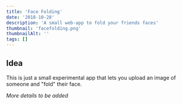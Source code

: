 ```yaml
---
title: 'Face Folding'
date: '2018-10-28'
description: 'A small web-app to fold your friends faces'
thumbnail: 'facefolding.png'
thumbnailAlt: ''
tags: []
---
```


## Idea

This is just a small experimental app that lets you upload an image of someone and "fold" their face.

_More details to be added_
